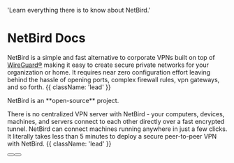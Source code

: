 
  'Learn everything there is to know about NetBird.'

# NetBird Docs

NetBird is a simple and fast alternative to corporate VPNs built on top of [WireGuard®](https://www.wireguard.com/) making it easy to create secure private networks for your organization or home.
It requires near zero configuration effort leaving behind the hassle of opening ports, complex firewall rules, vpn gateways, and so forth. {{ className: 'lead' }}

<Note>
    NetBird is an **open-source** project.
</Note>

There is no centralized VPN server with NetBird - your computers, devices, machines, and servers connect to each other directly over a fast encrypted tunnel.
NetBird can connect machines running anywhere in just a few clicks.
It literally takes less than 5 minutes to deploy a secure peer-to-peer VPN with NetBird. {{ className: 'lead' }}

<div className="not-prose mb-16 mt-6 flex gap-3">
  <Button href="/docs/getting-started" arrow="right" children="Getting started" />
  <Button href="https://github.com/netbirdio/netbird" variant="outline" children="Explore Github" />
</div>

<HowToGuides />

<HowNetbirdWorks />
